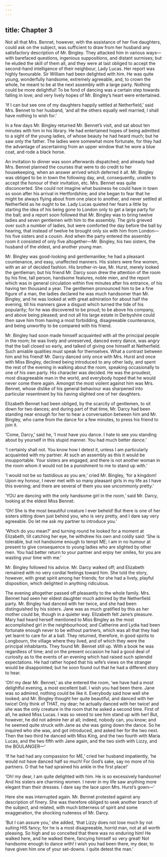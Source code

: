 ```yaml
---
---
---
```

title: Chapter 3
---

Not all that Mrs. Bennet, however, with the assistance of her five daughters, could ask on the subject, was sufficient to draw from her husband any satisfactory description of Mr. Bingley. They attacked him in various ways—with barefaced questions, ingenious suppositions, and distant surmises; but he eluded the skill of them all, and they were at last obliged to accept the second-hand intelligence of their neighbour, Lady Lucas. Her report was highly favourable. Sir William had been delighted with him. He was quite young, wonderfully handsome, extremely agreeable, and, to crown the whole, he meant to be at the next assembly with a large party. Nothing could be more delightful! To be fond of dancing was a certain step towards falling in love; and very lively hopes of Mr. Bingley’s heart were entertained.

‘If I can but see one of my daughters happily settled at Netherfield,’ said Mrs. Bennet to her husband, ‘and all the others equally well married, I shall have nothing to wish for.’

In a few days Mr. Bingley returned Mr. Bennet’s visit, and sat about ten minutes with him in his library. He had entertained hopes of being admitted to a sight of the young ladies, of whose beauty he had heard much; but he saw only the father. The ladies were somewhat more fortunate, for they had the advantage of ascertaining from an upper window that he wore a blue coat, and rode a black horse.

An invitation to dinner was soon afterwards dispatched; and already had Mrs. Bennet planned the courses that were to do credit to her housekeeping, when an answer arrived which deferred it all. Mr. Bingley was obliged to be in town the following day, and, consequently, unable to accept the honour of their invitation, etc. Mrs. Bennet was quite disconcerted. She could not imagine what business he could have in town so soon after his arrival in Hertfordshire; and she began to fear that he might be always flying about from one place to another, and never settled at Netherfield as he ought to be. Lady Lucas quieted her fears a little by starting the idea of his being gone to London only to get a large party for the ball; and a report soon followed that Mr. Bingley was to bring twelve ladies and seven gentlemen with him to the assembly. The girls grieved over such a number of ladies, but were comforted the day before the ball by hearing, that instead of twelve he brought only six with him from London—his five sisters and a cousin. And when the party entered the assembly room it consisted of only five altogether—Mr. Bingley, his two sisters, the husband of the eldest, and another young man.

Mr. Bingley was good-looking and gentlemanlike; he had a pleasant countenance, and easy, unaffected manners. His sisters were fine women, with an air of decided fashion. His brother-in-law, Mr. Hurst, merely looked the gentleman; but his friend Mr. Darcy soon drew the attention of the room by his fine, tall person, handsome features, noble mien, and the report which was in general circulation within five minutes after his entrance, of his having ten thousand a year. The gentlemen pronounced him to be a fine figure of a man, the ladies declared he was much handsomer than Mr. Bingley, and he was looked at with great admiration for about half the evening, till his manners gave a disgust which turned the tide of his popularity; for he was discovered to be proud; to be above his company, and above being pleased; and not all his large estate in Derbyshire could then save him from having a most forbidding, disagreeable countenance, and being unworthy to be compared with his friend.

Mr. Bingley had soon made himself acquainted with all the principal people in the room; he was lively and unreserved, danced every dance, was angry that the ball closed so early, and talked of giving one himself at Netherfield. Such amiable qualities must speak for themselves. What a contrast between him and his friend! Mr. Darcy danced only once with Mrs. Hurst and once with Miss Bingley, declined being introduced to any other lady, and spent the rest of the evening in walking about the room, speaking occasionally to one of his own party. His character was decided. He was the proudest, most disagreeable man in the world, and everybody hoped that he would never come there again. Amongst the most violent against him was Mrs. Bennet, whose dislike of his general behaviour was sharpened into particular resentment by his having slighted one of her daughters.

Elizabeth Bennet had been obliged, by the scarcity of gentlemen, to sit down for two dances; and during part of that time, Mr. Darcy had been standing near enough for her to hear a conversation between him and Mr. Bingley, who came from the dance for a few minutes, to press his friend to join it.

‘Come, Darcy,’ said he, ‘I must have you dance. I hate to see you standing about by yourself in this stupid manner. You had much better dance.’

‘I certainly shall not. You know how I detest it, unless I am particularly acquainted with my partner. At such an assembly as this it would be insupportable. Your sisters are engaged, and there is not another woman in the room whom it would not be a punishment to me to stand up with.’

‘I would not be so fastidious as you are,’ cried Mr. Bingley, ‘for a kingdom! Upon my honour, I never met with so many pleasant girls in my life as I have this evening; and there are several of them you see uncommonly pretty.’

‘YOU are dancing with the only handsome girl in the room,’ said Mr. Darcy, looking at the eldest Miss Bennet.

‘Oh! She is the most beautiful creature I ever beheld! But there is one of her sisters sitting down just behind you, who is very pretty, and I dare say very agreeable. Do let me ask my partner to introduce you.’

‘Which do you mean?’ and turning round he looked for a moment at Elizabeth, till catching her eye, he withdrew his own and coldly said: ‘She is tolerable, but not handsome enough to tempt ME; I am in no humour at present to give consequence to young ladies who are slighted by other men. You had better return to your partner and enjoy her smiles, for you are wasting your time with me.’

Mr. Bingley followed his advice. Mr. Darcy walked off; and Elizabeth remained with no very cordial feelings toward him. She told the story, however, with great spirit among her friends; for she had a lively, playful disposition, which delighted in anything ridiculous.

The evening altogether passed off pleasantly to the whole family. Mrs. Bennet had seen her eldest daughter much admired by the Netherfield party. Mr. Bingley had danced with her twice, and she had been distinguished by his sisters. Jane was as much gratified by this as her mother could be, though in a quieter way. Elizabeth felt Jane’s pleasure. Mary had heard herself mentioned to Miss Bingley as the most accomplished girl in the neighbourhood; and Catherine and Lydia had been fortunate enough never to be without partners, which was all that they had yet learnt to care for at a ball. They returned, therefore, in good spirits to Longbourn, the village where they lived, and of which they were the principal inhabitants. They found Mr. Bennet still up. With a book he was regardless of time; and on the present occasion he had a good deal of curiosity as to the events of an evening which had raised such splendid expectations. He had rather hoped that his wife’s views on the stranger would be disappointed; but he soon found out that he had a different story to hear.

‘Oh! my dear Mr. Bennet,’ as she entered the room, ‘we have had a most delightful evening, a most excellent ball. I wish you had been there. Jane was so admired, nothing could be like it. Everybody said how well she looked; and Mr. Bingley thought her quite beautiful, and danced with her twice! Only think of THAT, my dear; he actually danced with her twice! and she was the only creature in the room that he asked a second time. First of all, he asked Miss Lucas. I was so vexed to see him stand up with her! But, however, he did not admire her at all; indeed, nobody can, you know; and he seemed quite struck with Jane as she was going down the dance. So he inquired who she was, and got introduced, and asked her for the two next. Then the two third he danced with Miss King, and the two fourth with Maria Lucas, and the two fifth with Jane again, and the two sixth with Lizzy, and the BOULANGER—‘

‘If he had had any compassion for ME,’ cried her husband impatiently, ‘he would not have danced half so much! For God’s sake, say no more of his partners. O that he had sprained his ankle in the first place!’

‘Oh! my dear, I am quite delighted with him. He is so excessively handsome! And his sisters are charming women. I never in my life saw anything more elegant than their dresses. I dare say the lace upon Mrs. Hurst’s gown—‘

Here she was interrupted again. Mr. Bennet protested against any description of finery. She was therefore obliged to seek another branch of the subject, and related, with much bitterness of spirit and some exaggeration, the shocking rudeness of Mr. Darcy.

‘But I can assure you,’ she added, ‘that Lizzy does not lose much by not suiting HIS fancy; for he is a most disagreeable, horrid man, not at all worth pleasing. So high and so conceited that there was no enduring him! He walked here, and he walked there, fancying himself so very great! Not handsome enough to dance with! I wish you had been there, my dear, to have given him one of your set-downs. I quite detest the man.’